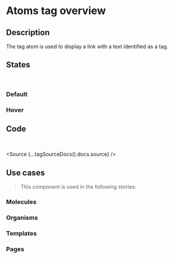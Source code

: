 
<Meta title="Atoms/Tag/Overview" />

# Atoms tag overview

## Description

The tag atom is used to display a link with a text identified as a tag.

## States

<br />

### Default

<Canvas>
  <Story of={TagStories.TagDefault}></Story>
</Canvas>

### Hover

<Canvas>
  <Story of={TagStories.TagHover}></Story>
</Canvas>

## Code

<br />

<Source {...tagSourceDocs().docs.source} />

## Use cases

> This component is used in the following stories:

### Molecules

### Organisms

### Templates

### Pages
